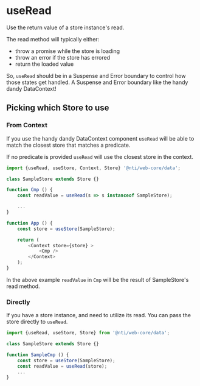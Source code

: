
<Meta title="Data/docs/hooks/useRead" />

# useRead

Use the return value of a store instance's read.

The read method will typically either:

-   throw a promise while the store is loading
-   throw an error if the store has errored
-   return the loaded value

So, `useRead` should be in a Suspense and Error boundary to control how those states get handled.
A Suspense and Error boundary like the handy dandy DataContext!

## Picking which Store to use

### From Context

If you use the handy dandy DataContext component `useRead` will be able to match the closest store that matches a predicate.

If no predicate is provided `useRead` will use the closest store in the context.

```javascript
import {useRead, useStore, Context, Store} '@nti/web-core/data';

class SampleStore extends Store {}

function Cmp () {
	const readValue = useRead(s => s instanceof SampleStore);

	...
}

function App () {
	const store = useStore(SampleStore);

	return (
		<Context store={store} >
			<Cmp />
		</Context>
	);
}

```

In the above example `readValue` in `Cmp` will be the result of SampleStore's read method.

### Directly

If you have a store instance, and need to utilize its read. You can pass the store directly to `useRead`.

```javascript
import {useRead, useStore, Store} from '@nti/web-core/data';

class SampleStore extends Store {}

function SampleCmp () {
	const store = useStore(SampleStore);
	const readValue = useRead(store);
	...
}

```
